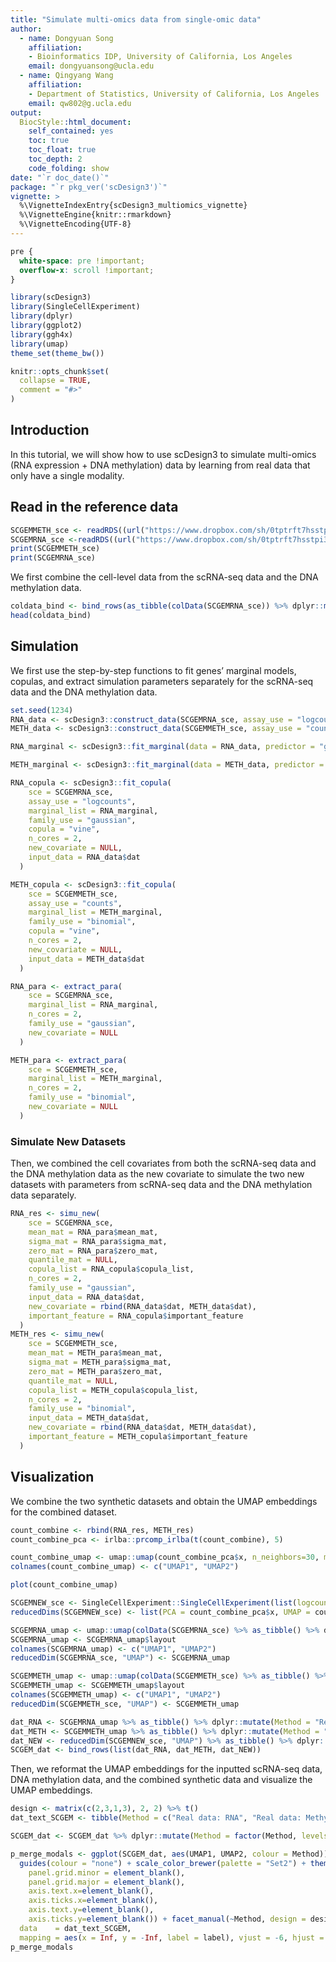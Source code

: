 ```yaml
---
title: "Simulate multi-omics data from single-omic data"
author: 
  - name: Dongyuan Song
    affiliation:
    - Bioinformatics IDP, University of California, Los Angeles
    email: dongyuansong@ucla.edu
  - name: Qingyang Wang
    affiliation:
    - Department of Statistics, University of California, Los Angeles
    email: qw802@g.ucla.edu
output: 
  BiocStyle::html_document:
    self_contained: yes
    toc: true
    toc_float: true
    toc_depth: 2
    code_folding: show
date: "`r doc_date()`"
package: "`r pkg_ver('scDesign3')`"
vignette: >
  %\VignetteIndexEntry{scDesign3_multiomics_vignette}
  %\VignetteEngine{knitr::rmarkdown}
  %\VignetteEncoding{UTF-8}  
---
```



```css
pre {
  white-space: pre !important;
  overflow-x: scroll !important;
}
```
```r
library(scDesign3)
library(SingleCellExperiment)
library(dplyr)
library(ggplot2)
library(ggh4x)
library(umap)
theme_set(theme_bw())
```

```r
knitr::opts_chunk$set(
  collapse = TRUE,
  comment = "#>"
)
```

## Introduction
In this tutorial, we will show how to use scDesign3 to simulate multi-omics (RNA expression + DNA methylation) data by learning from real data that only have a single modality.


## Read in the reference data
```r
SCGEMMETH_sce <- readRDS((url("https://www.dropbox.com/sh/0tptrft7hsstpi3/AAAo-79sEfTkvrEig0q4L5Oia/SCGEMMETH_sce.rds?raw=1")))
SCGEMRNA_sce <-readRDS((url("https://www.dropbox.com/sh/0tptrft7hsstpi3/AADEKgmZG4FsW5tdbu1fdYKda/SCGEMRNA_sce.rds?raw=1")))
print(SCGEMMETH_sce)
print(SCGEMRNA_sce)
```
We first combine the cell-level data from the scRNA-seq data and the DNA methylation data.
```r
coldata_bind <- bind_rows(as_tibble(colData(SCGEMRNA_sce)) %>% dplyr::mutate(Tech = "RNA"), as_tibble(colData(SCGEMMETH_sce)) %>% dplyr::mutate(Tech = "Methylation"))
head(coldata_bind)
```

## Simulation
We first use the step-by-step functions to fit genes' marginal models, copulas, and extract simulation parameters separately for the scRNA-seq data and the DNA methylation data.
```r
set.seed(1234)
RNA_data <- scDesign3::construct_data(SCGEMRNA_sce, assay_use = "logcounts", celltype = "cell_type", pseudotime = NULL, spatial = c("UMAP1_integrated", "UMAP2_integrated"), other_covariates = NULL, corr_by = c("UMAP1_integrated", "UMAP2_integrated"))
METH_data <- scDesign3::construct_data(SCGEMMETH_sce, assay_use = "counts", celltype = "cell_type", pseudotime = NULL, spatial = c("UMAP1_integrated", "UMAP2_integrated"), other_covariates = NULL, corr_by = c("UMAP1_integrated", "UMAP2_integrated"))
```
```r
RNA_marginal <- scDesign3::fit_marginal(data = RNA_data, predictor = "gene", mu_formula = "te(UMAP1_integrated, UMAP2_integrated, bs = 'cr', k = 10)", sigma_formula = "te(UMAP1_integrated, UMAP2_integrated, bs = 'cr', k = 5)", family_use = "gaussian", n_cores = 2, usebam = FALSE)
```
```r
METH_marginal <- scDesign3::fit_marginal(data = METH_data, predictor = "gene", mu_formula = "te(UMAP1_integrated, UMAP2_integrated, bs = 'cr', k = 10)", sigma_formula = "1", family_use = "binomial", n_cores = 2, usebam = FALSE)
```
```r
RNA_copula <- scDesign3::fit_copula(
    sce = SCGEMRNA_sce,
    assay_use = "logcounts",
    marginal_list = RNA_marginal,
    family_use = "gaussian",
    copula = "vine",
    n_cores = 2,
    new_covariate = NULL,
    input_data = RNA_data$dat
  )

METH_copula <- scDesign3::fit_copula(
    sce = SCGEMMETH_sce,
    assay_use = "counts",
    marginal_list = METH_marginal,
    family_use = "binomial",
    copula = "vine",
    n_cores = 2,
    new_covariate = NULL,
    input_data = METH_data$dat
  )
```
```r
RNA_para <- extract_para(
    sce = SCGEMRNA_sce,
    marginal_list = RNA_marginal,
    n_cores = 2,
    family_use = "gaussian",
    new_covariate = NULL
  )

METH_para <- extract_para(
    sce = SCGEMMETH_sce,
    marginal_list = METH_marginal,
    n_cores = 2,
    family_use = "binomial",
    new_covariate = NULL
  )
```

### Simulate New Datasets
Then, we combined the cell covariates from both the scRNA-seq data and the DNA methylation data as the new covariate to simulate the two new datasets with parameters from scRNA-seq data and the DNA methylation data separately.
```r
RNA_res <- simu_new(
    sce = SCGEMRNA_sce,
    mean_mat = RNA_para$mean_mat,
    sigma_mat = RNA_para$sigma_mat,
    zero_mat = RNA_para$zero_mat,
    quantile_mat = NULL,
    copula_list = RNA_copula$copula_list,
    n_cores = 2,
    family_use = "gaussian",
    input_data = RNA_data$dat,
    new_covariate = rbind(RNA_data$dat, METH_data$dat),
    important_feature = RNA_copula$important_feature
  )
METH_res <- simu_new(
    sce = SCGEMMETH_sce,
    mean_mat = METH_para$mean_mat,
    sigma_mat = METH_para$sigma_mat,
    zero_mat = METH_para$zero_mat,
    quantile_mat = NULL,
    copula_list = METH_copula$copula_list,
    n_cores = 2,
    family_use = "binomial",
    input_data = METH_data$dat,
    new_covariate = rbind(RNA_data$dat, METH_data$dat),
    important_feature = METH_copula$important_feature
  )
```

## Visualization
We combine the two synthetic datasets and obtain the UMAP embeddings for the combined dataset. 
```r
count_combine <- rbind(RNA_res, METH_res)
count_combine_pca <- irlba::prcomp_irlba(t(count_combine), 5)

count_combine_umap <- umap::umap(count_combine_pca$x, n_neighbors=30, min_dist=0.7)$layout
colnames(count_combine_umap) <- c("UMAP1", "UMAP2")

plot(count_combine_umap)

SCGEMNEW_sce <- SingleCellExperiment::SingleCellExperiment(list(logcounts = count_combine))
reducedDims(SCGEMNEW_sce) <- list(PCA = count_combine_pca$x, UMAP = count_combine_umap)

```

```r
SCGEMRNA_umap <- umap::umap(colData(SCGEMRNA_sce) %>% as_tibble() %>% dplyr::select(paste0("X", 1:5)), n_neighbors=30, min_dist=0.7)
SCGEMRNA_umap <- SCGEMRNA_umap$layout
colnames(SCGEMRNA_umap) <- c("UMAP1", "UMAP2")
reducedDim(SCGEMRNA_sce, "UMAP") <- SCGEMRNA_umap
```

```r
SCGEMMETH_umap <- umap::umap(colData(SCGEMMETH_sce) %>% as_tibble() %>% dplyr::select(paste0("X", 1:5)), n_neighbors=30, min_dist=0.7)
SCGEMMETH_umap <- SCGEMMETH_umap$layout
colnames(SCGEMMETH_umap) <- c("UMAP1", "UMAP2")
reducedDim(SCGEMMETH_sce, "UMAP") <- SCGEMMETH_umap
```
```r
dat_RNA <- SCGEMRNA_umap %>% as_tibble() %>% dplyr::mutate(Method = "Real data: RNA")
dat_METH <- SCGEMMETH_umap %>% as_tibble() %>% dplyr::mutate(Method = "Real data: Methylation")
dat_NEW <- reducedDim(SCGEMNEW_sce, "UMAP") %>% as_tibble() %>% dplyr::mutate(Method = "scDesign3: RNA + Meythlation")
SCGEM_dat <- bind_rows(list(dat_RNA, dat_METH, dat_NEW))
```

Then, we reformat the UMAP embeddings for the inputted scRNA-seq data, DNA methylation data, and the combined synthetic data and visualize the UMAP embeddings.
```r
design <- matrix(c(2,3,1,3), 2, 2) %>% t()
dat_text_SCGEM <- tibble(Method = c("Real data: RNA", "Real data: Methylation", "scDesign3: RNA + Meythlation"), label = c("32 Features*177 Cells", "27 Features*142 Cells", "59 Features*319 Cells")) %>% as.data.frame()
```

```r
SCGEM_dat <- SCGEM_dat %>% dplyr::mutate(Method = factor(Method, levels = c("Real data: RNA", "scDesign3: RNA + Meythlation", "Real data: Methylation"))) %>% dplyr::mutate(UMAP1 = if_else(Method == "Real data: RNA", -UMAP1, UMAP1), UMAP2 = if_else(Method == "Real data: RNA", -UMAP2, UMAP2))

p_merge_modals <- ggplot(SCGEM_dat, aes(UMAP1, UMAP2, colour = Method)) + ggrastr::rasterize(geom_point(size = 0.5), dpi = 300) +
  guides(colour = "none") + scale_color_brewer(palette = "Set2") + theme_bw() + theme(aspect.ratio = 1,
    panel.grid.minor = element_blank(),
    panel.grid.major = element_blank(),
    axis.text.x=element_blank(),
    axis.ticks.x=element_blank(),
    axis.text.y=element_blank(),
    axis.ticks.y=element_blank()) + facet_manual(~Method, design = design, widths = c(1, 2), heights = c(1, 1), respect = TRUE, scales = "free")+ geom_text(
  data    = dat_text_SCGEM,
  mapping = aes(x = Inf, y = -Inf, label = label), vjust = -6, hjust = 1, color = "black", size = 3)
p_merge_modals
```
